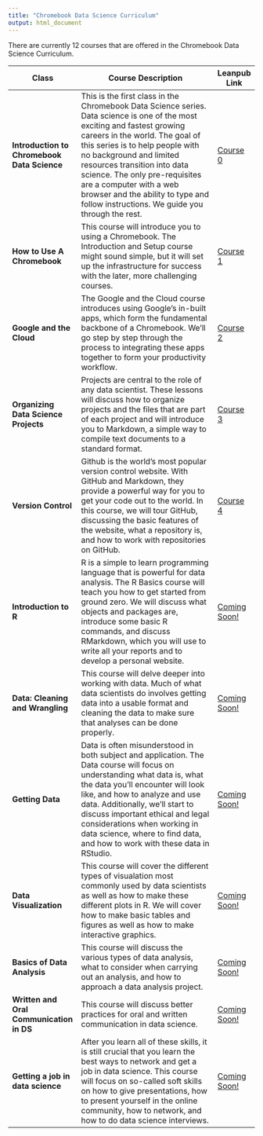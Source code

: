 ```yaml
---
title: "Chromebook Data Science Curriculum"
output: html_document
---
```


There are currently 12 courses that are offered in the Chromebook Data Science Curriculum.

Class | Course Description | Leanpub Link
------------------------|--------------------------------------------------|-----------
**Introduction to Chromebook Data Science** | This is the first class in the Chromebook Data Science series. Data science is one of the most exciting and fastest growing careers in the world. The goal of this series is to help people with no background and limited resources transition into data science. The only pre-requisites are a computer with a web browser and the ability to type and follow instructions. We guide you through the rest. | [Course 0](https://leanpub.com/universities/courses/jhu/chromebook-data-science)
**How to Use A Chromebook** | This course will introduce you to using a Chromebook. The Introduction and Setup course might sound simple, but it will set up the infrastructure for success with the later, more challenging courses. | [Course 1](https://leanpub.com/universities/courses/jhu/howtouseachromebook)
**Google and the Cloud** | The Google and the Cloud course introduces using Google’s in-built apps, which form the fundamental backbone of a Chromebook. We’ll go step by step through the process to integrating these apps together to form your productivity workflow. | [Course 2](https://leanpub.com/universities/courses/jhu/googleandthecloud)
**Organizing Data Science Projects** | Projects are central to the role of any data scientist. These lessons will discuss how to organize projects and the files that are part of each project and will introduce you to Markdown, a simple way to compile text documents to a standard format. | [Course 3](https://leanpub.com/universities/courses/jhu/organizingdatascienceprojects)
**Version Control** | Github is the world's most popular version control website. With GitHub and Markdown, they provide a powerful way for you to get your code out to the world. In this course, we will tour GitHub, discussing the basic features of the website, what a repository is, and how to work with repositories on GitHub. | [Course 4](https://leanpub.com/universities/courses/jhu/version-control)
**Introduction to R** | R is a simple to learn programming language that is powerful for data analysis. The R Basics course will teach you how to get started from ground zero. We will discuss what objects and packages are, introduce some basic R commands, and discuss RMarkdown, which you will use to write all your reports and to develop a personal website. | [Coming Soon!]()
**Data: Cleaning and Wrangling** | This course will delve deeper into working with data. Much of what data scientists do involves getting data into a usable format and cleaning the data to make sure that analyses can be done properly. | [Coming Soon!]()
**Getting Data** | Data is often misunderstood in both subject and application. The Data course will focus on understanding what data is, what the data you'll encounter will look like, and how to analyze and use data. Additionally, we'll start to discuss important ethical and legal considerations when working in data science, where to find data, and how to work with these data in RStudio. | [Coming Soon!]()
**Data Visualization** | This course will cover the different types of visualation most commonly used by data scientists as well as how to make these different plots in R. We will cover how to make basic tables and figures as well as how to make interactive graphics. | [Coming Soon!]()
**Basics of Data Analysis** | This course will discuss the various types of data analysis, what to consider when carrying out an analysis, and how to approach a data analysis project. | [Coming Soon!]()
**Written and Oral Communication in DS** | This course will discuss better practices for oral and written communication in data science.| [Coming Soon!]()
**Getting a job in data science** | After you learn all of these skills, it is still crucial that you learn the best ways to network and get a job in data science. This course will focus on so-called soft skills on how to give presentations, how to present yourself in the online community, how to network, and how to do data science interviews. | [Coming Soon!]()

